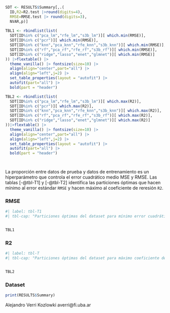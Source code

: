 

```r

SDT <- RESULTS$Summary[,.(
  ID,R2=R2.test |>round(digits=4),
  RMSE=RMSE.test |> round(digits=3),
  NVAR,p)]
 
TBL1 <- rbindlist(list(
  SDT[ID%in% c("pca_lm","rfe_lm","s3b_lm")][ which.min(RMSE)],
  SDT[ID%in% c("pcr")][ which.min(RMSE)],
  SDT[ID%in% c("knn","pca_knn","rfe_knn","s3b_knn")][ which.min(RMSE)],
  SDT[ID%in% c("rf","pca_rf","rfe_rf","s3b_rf")][ which.min(RMSE)],
  SDT[ID%in% c("ridge","lasso","enet","glmnet")][ which.min(RMSE)] 
)) |>flextable() |> 
  theme_vanilla() |> fontsize(size=10) |> 
  align(align="center",part="all") |>
  align(align="left",j=2) |>
  set_table_properties(layout = "autofit") |> 
  autofit(part="all") |> 
  bold(part = "header")

TBL2 <- rbindlist(list(
  SDT[ID%in% c("pca_lm","rfe_lm","s3b_lm")][ which.max(R2)],
  SDT[ID%in% c("pcr")][ which.max(R2)],
  SDT[ID%in% c("knn","pca_knn","rfe_knn","s3b_knn")][ which.max(R2)],
  SDT[ID%in% c("rf","pca_rf","rfe_rf","s3b_rf")][ which.max(R2)],
  SDT[ID%in% c("ridge","lasso","enet","glmnet")][ which.max(R2)] 
))|>flextable() |> 
  theme_vanilla() |> fontsize(size=10) |> 
  align(align="center",part="all") |>
  align(align="left",j=2) |>
  set_table_properties(layout = "autofit") |> 
  autofit(part="all") |> 
  bold(part = "header")




```



::: {.panel-tabset}

La proporción entre datos de prueba y datos de entrenamiento es un hiperparámetro que controla el error cuadrático medio MSE y RMSE. Las tablas [-@tbl-T1] y [-@tbl-T2]  identifica las particiones óptimas que hacen mínimo al error estándar `RMSE` y hacen máximo al coeficiente de reresión `R2`.


### RMSE
```r
#| label: tbl-T1
#| tbl-cap: "Particiones óptimas del dataset para mínimo error cuadrático medio" 


TBL1 


```

### R2
```r
#| label: tbl-T
#| tbl-cap: "Particiones óptimas del dataset para máximo coeficiente de regeresión" 


TBL2 
```

### Dataset

```r
print(RESULTS$Summary)
```

:::



Alejandro Verri Kozlowki
averri@fi.uba.ar


<!-- -   Los modelos de regresión lineal, basados en el algoritmo `lm()` reportaron el máximo coeficiente de regresión `R2` y el mínimo error estándar `RMSE` para el subset de componentes principales PCA. -->

<!-- -   Los modelos de regresión lineal, basados en el algoritmo `lm()` reportaron el máximo coeficiente de regresión `R2` y el mínimo error estándar `RMSE` para el subset de componentes principales PCA. -->
